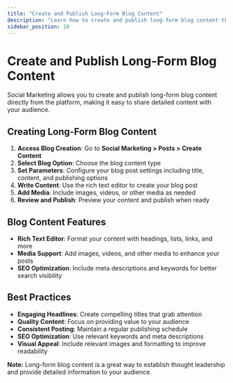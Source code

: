 ```yaml
---
title: "Create and Publish Long-Form Blog Content"
description: "Learn how to create and publish long-form blog content through Social Marketing"
sidebar_position: 10
---
```


# Create and Publish Long-Form Blog Content

Social Marketing allows you to create and publish long-form blog content directly from the platform, making it easy to share detailed content with your audience.

## Creating Long-Form Blog Content

1. **Access Blog Creation**: Go to **Social Marketing > Posts > Create Content**
2. **Select Blog Option**: Choose the blog content type
3. **Set Parameters**: Configure your blog post settings including title, content, and publishing options
4. **Write Content**: Use the rich text editor to create your blog post
5. **Add Media**: Include images, videos, or other media as needed
6. **Review and Publish**: Preview your content and publish when ready

## Blog Content Features

- **Rich Text Editor**: Format your content with headings, lists, links, and more
- **Media Support**: Add images, videos, and other media to enhance your posts
- **SEO Optimization**: Include meta descriptions and keywords for better search visibility

## Best Practices

- **Engaging Headlines**: Create compelling titles that grab attention
- **Quality Content**: Focus on providing value to your audience
- **Consistent Posting**: Maintain a regular publishing schedule
- **SEO Optimization**: Use relevant keywords and meta descriptions
- **Visual Appeal**: Include relevant images and formatting to improve readability

**Note:** Long-form blog content is a great way to establish thought leadership and provide detailed information to your audience.